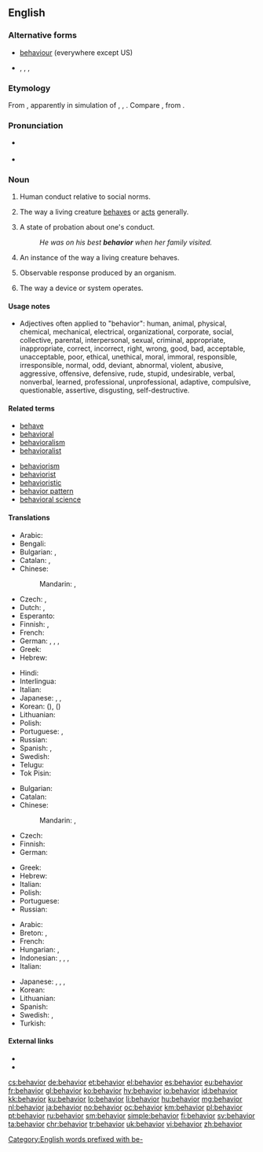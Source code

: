 {{also|behaviour}}
==English==

===Alternative forms===
* [[behaviour]] (everywhere except US)
* {{l|en|behavoure}}, {{l|en|behavier}}, {{l|en|behavor}}, {{l|en|behavour}}

===Etymology===
From {{suffix|behave|ior|lang=en}}, apparently in simulation of {{term|havior|lang=en}}, {{term|haviour|lang=en}}, {{term|havour|lang=en}}. Compare {{etyl|sco|-}} {{term|havings||behavior|lang=sco}}, from {{term|have||to behave|lang=sco}}.

===Pronunciation===
* {{a|GenAm}} {{IPA|[bəˈheɪvjɚ]|lang=en}}
* {{a|RP}} {{IPA|[bəˈheɪvjə]|lang=en}}

===Noun===
{{en-noun|-|s}}

# {{context|uncountable|lang=en}} Human conduct relative to social norms.
# {{context|uncountable|lang=en}} The way a living creature [[behave]]s or [[act]]s generally.
# {{context|uncountable|informal|lang=en}} A state of probation about one's conduct.
#: ''He was on his best '''behavior''' when her family visited.''
# {{context|countable|lang=en}} An instance of the way a living creature behaves.
# {{context|countable|uncountable|biology|psychology|lang=en}} Observable response produced by an organism.
# {{context|uncountable|lang=en}} The way a device or system operates.

====Usage notes====
* Adjectives often applied to "behavior": human, animal, physical, chemical, mechanical, electrical, organizational, corporate, social, collective, parental, interpersonal, sexual, criminal, appropriate, inappropriate, correct, incorrect, right, wrong, good, bad, acceptable, unacceptable, poor, ethical, unethical, moral, immoral, responsible, irresponsible, normal, odd, deviant, abnormal, violent, abusive, aggressive, offensive, defensive, rude, stupid, undesirable, verbal, nonverbal, learned, professional, unprofessional, adaptive, compulsive, questionable, assertive, disgusting, self-destructive.

====Related terms====
{{rel-top|the actions of organisms}}
* [[behave]]
* [[behavioral]]
* [[behavioralism]]
* [[behavioralist]]
{{rel-mid}}
* [[behaviorism]]
* [[behaviorist]]
* [[behavioristic]]
* [[behavior pattern]]
* [[behavioral science]]
{{rel-bottom}}

====Translations====
{{trans-top|way an animal or human behaves or acts}}
* Arabic: {{t|ar|سلوك|m|tr=suluuk|sc=Arab}}
* Bengali: {{t|bn|আচরণ|tr=acôrôn|sc=Beng|xs=Bengali}}
* Bulgarian: {{t+|bg|поведение|n}}, {{t+|bg|държание|n}}
* Catalan: {{t|ca|conducta|f}}, {{t+|ca|comportament|m}}
* Chinese:
*: Mandarin: {{t+|cmn|行為|sc=Hani}}, {{t+|cmn|行为|tr=xíngwéi|sc=Hani}}
* Czech: {{t+|cs|chování|n}}, {{t+|cs|jednání|n}}
* Dutch: {{t+|nl|gedrag|n}}, {{t+|nl|gedragingen|p}}
* Esperanto: {{t+|eo|konduto}}
* Finnish: {{t+|fi|käytös}}, {{t+|fi|käyttäytyminen}}
* French: {{t+|fr|comportement}}
* German: {{t+|de|Verhalten|n}}, {{t+|de|Benehmen|n}}, {{t|de|Betragen|n}}, {{t+|de|Verhaltensweise|f}}
* Greek: {{t+|el|συμπεριφορά|f}}
* Hebrew: {{t|he|התנהגות|f|tr=hitnahagut|sc=Hebr}}
{{trans-mid}}
* Hindi: {{t|hi|बर्ताव|tr=bartāv|sc=Deva}}
* Interlingua: {{t|ia|comportamento}}
* Italian: {{t+|it|comportamento}}
* Japanese: {{t|ja|振る舞い|tr=ふるまい, furumai|sc=Jpan}}, {{t|ja|行儀|tr=ぎょうぎ, gyōgi|sc=Jpan}}, {{t+|ja|行動|tr=こうどう, kōdō|sc=Jpan}}
* Korean: {{t+|ko|행위|sc=Kore}} ({{t+|ko|行爲|sc=Kore}}), {{t+|ko|행동|sc=Kore}}  ({{t+|ko|行動|sc=Kore}})
* Lithuanian: {{t|lt|elgesys|m}}
* Polish: {{t+|pl|zachowanie|n}}
* Portuguese: {{t+|pt|comportamento|m}}, {{t+|pt|conduta}}
* Russian: {{t+|ru|поведение|n|tr=povedénije|sc=Cyrl}}
* Spanish: {{t+|es|comportamiento|m}}, {{t+|es|conducta|f}}
* Swedish: {{t+|sv|beteende|n}}
* Telugu: {{t+|te|ప్రవర్తన|tr=pravartana|sc=Telu}}
* Tok Pisin: {{t|tpi|pasin}}
{{trans-bottom}}

{{trans-top|way matter or systems behave}}
* Bulgarian: {{t+|bg|поведение|n}}
* Catalan: {{t+|ca|comportament|m}}
* Chinese:
*: Mandarin: {{t+|cmn|行為|sc=Hani}}, {{t+|cmn|行为|tr=xíngwéi|sc=Hani}}
* Czech: {{t+|cs|chování|n}}
* Finnish: {{t+|fi|käyttäytyminen}}
* German: {{t+|de|Verhalten|n}}
{{trans-mid}}
* Greek: {{t+|el|συμπεριφορά|f}}
* Hebrew: {{t|he|התנהגות|f|tr=hitnahagut|sc=Hebr}}
* Italian: {{t+|it|comportamento|m}}
* Polish: {{t+|pl|zachowanie|n}}
* Portuguese: {{t+|pt|comportamento|m}}
* Russian: {{t+|ru|поведение|n|tr=povedénije|sc=Cyrl}}
{{trans-bottom}}

{{checktrans-top}}
* Arabic: {{t-check|ar|سلوك|tr=sulú:k|sc=Arab}}
* Breton: {{t+check|br|emzalc'h|m}}, {{t-check|br|doare d'ober|m}}
* French: {{t+check|fr|comportement|m}}
* Hungarian: {{t+check|hu|magatartás}}, {{t+check|hu|viselkedés}}
* Indonesian: {{t+check|id|tingkah laku}}, {{t+check|id|perilaku}}, {{t+check|id|sifat}}, {{t+check|id|biasa|alt=kebiasaan}} <!-- was "[[biasa|kebiasaan]]" - assumed inflected form or vocalised spelling; please verify if linking is acceptable. see [[User:Kephir/gadgets/xte#Translation_fixing]] -->
* Italian: {{t+check|it|comportamento|m}}
{{trans-mid}}
* Japanese: {{t-check|ja|振舞い|tr=[[ふるまい]], furumai|sc=Jpan}}, {{t-check|ja|行儀|tr=[[ぎょうぎ]], gyōgi|sc=Jpan}}, {{t+check|ja|行動|tr=[[こうどう]], kōdō|sc=Jpan}}, {{t+check|ja|反応|tr=[[はんのう]], hannō|sc=Jpan}}
* Korean: {{t+check|ko|행동|sc=Kore}}
* Lithuanian: {{t-check|lt|elgesys|m}}
* Spanish: {{t+check|es|comportamiento|m}}
* Swedish: {{t+check|sv|beteende|n}}, {{t+check|sv|uppförande}}
* Turkish: {{t+check|tr|davranış}}
{{trans-bottom}}

====External links====
* {{R:Webster 1913}}
* {{R:Century 1911}}

[[Category:English words prefixed with be-]]

[[cs:behavior]]
[[de:behavior]]
[[et:behavior]]
[[el:behavior]]
[[es:behavior]]
[[eu:behavior]]
[[fr:behavior]]
[[gl:behavior]]
[[ko:behavior]]
[[hy:behavior]]
[[io:behavior]]
[[id:behavior]]
[[kk:behavior]]
[[ku:behavior]]
[[lo:behavior]]
[[li:behavior]]
[[hu:behavior]]
[[mg:behavior]]
[[nl:behavior]]
[[ja:behavior]]
[[no:behavior]]
[[oc:behavior]]
[[km:behavior]]
[[pl:behavior]]
[[pt:behavior]]
[[ru:behavior]]
[[sm:behavior]]
[[simple:behavior]]
[[fi:behavior]]
[[sv:behavior]]
[[ta:behavior]]
[[chr:behavior]]
[[tr:behavior]]
[[uk:behavior]]
[[vi:behavior]]
[[zh:behavior]]
